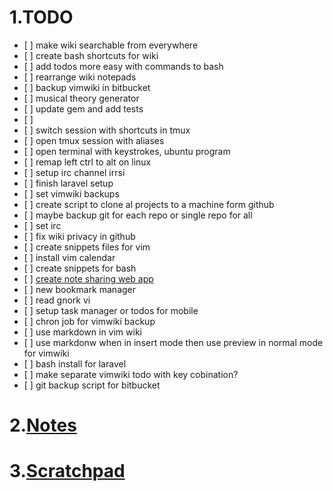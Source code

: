 = 1.TODO =
* [ ] make wiki searchable from everywhere
* [ ] create bash shortcuts for wiki
* [ ] add todos more easy with commands to bash
* [ ] rearrange wiki notepads
* [ ] backup vimwiki in bitbucket
* [ ] musical theory generator
* [ ] update gem and add tests
* [ ]
* [ ] switch session with shortcuts in tmux
* [ ] open tmux session with aliases
* [ ] open terminal with keystrokes, ubuntu program
* [ ] remap left ctrl to alt on linux
* [ ] setup irc channel irrsi
* [ ] finish laravel setup
* [ ] set vimwiki backups
* [ ] create script to clone al projects to a machine form github
* [ ] maybe backup git for each repo or single repo for all
* [ ] set irc
* [ ] fix wiki privacy in github
* [ ] create snippets files for vim
* [ ] install vim calendar
* [ ] create snippets for bash
* [ ] [[create note sharing web app]]
* [ ] new bookmark manager
* [ ] read gnork vi
* [ ] setup task manager or todos for mobile
* [ ] chron job for vimwiki backup
* [ ] use markdown in vim wiki
* [ ] use markdonw when in insert mode then use preview in normal mode for vimwiki
* [ ] bash install for laravel
* [ ] make separate vimwiki todo with key cobination?
* [ ] git backup script for bitbucket

= 2.[[Notes]] =

= 3.[[Scratchpad]] =
